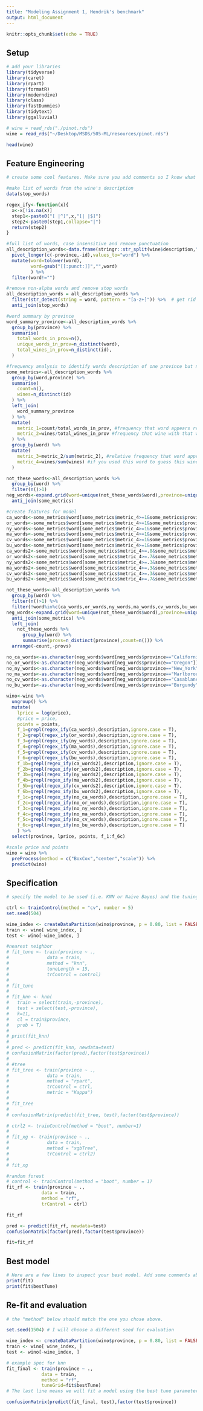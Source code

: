 ```yaml
---
title: "Modeling Assignment 1, Hendrik's benchmark"
output: html_document
---
```


```r
knitr::opts_chunk$set(echo = TRUE)
```

## Setup

```r
# add your libraries
library(tidyverse)
library(caret)
library(rpart)
library(formatR)
library(moderndive)
library(class)
library(fastDummies)
library(tidytext)
library(ggalluvial)

# wine = read_rds("./pinot.rds") 
wine = read_rds("~/Desktop/MSDS/505-ML/resources/pinot.rds")

head(wine)
```


## Feature Engineering

```r
# create some cool features. Make sure you add comments so I know what you are trying to accomplish!

#make list of words from the wine's description
data(stop_words)

regex_ify<-function(x){
  x<-x[!is.na(x)]
  step1<-paste0("[ |^]",x,"[| |$]")
  step2<-paste0(step1,collapse="|")
  return(step2)
}

#full list of words, case insensitive and remove punctuation
all_description_words<-data.frame(stringr::str_split(wine$description," ",simplify=T),province=wine$province,id=wine$id) %>% 
  pivot_longer(c(-province,-id),values_to="word") %>% 
  mutate(word=tolower(word),
         word=gsub("[[:punct:]]","",word)
         ) %>% 
  filter(word!="")

#remove non-alpha words and remove stop words
all_description_words = all_description_words %>%
  filter(str_detect(string = word, pattern = "[a-z+]")) %>%  # get rid weird non alphas
  anti_join(stop_words)

#word summary by province
word_summary_province<-all_description_words %>% 
  group_by(province) %>% 
  summarise(
    total_words_in_prov=n(),
    unique_words_in_prov=n_distinct(word),
    total_wines_in_prov=n_distinct(id),
  )

#frequency analysis to identify words description of one province but not others
some_metrics<-all_description_words %>% 
  group_by(word,province) %>% 
  summarise(
    count=n(),
    wines=n_distinct(id)
  ) %>% 
  left_join(
    word_summary_province
  ) %>% 
  mutate(
    metric_1=count/total_words_in_prov, #frequency that word appears relative to all words in province
    metric_2=wines/total_wines_in_prov #frequency that wine with that word appear relative to all wines in province
  ) %>% 
  group_by(word) %>% 
  mutate(
    metric_3=metric_2/sum(metric_2), #relative frequency that word appears in province relative to other provinces
    metric_4=wines/sum(wines) #if you used this word to guess this wine's province how often would you be right
  )

not_these_words<-all_description_words %>% 
  group_by(word) %>% 
  filter(n()>1)
neg_words<-expand.grid(word=unique(not_these_words$word),province=unique(not_these_words$province)) %>% 
  anti_join(some_metrics)

#create features for model
ca_words<-some_metrics$word[some_metrics$metric_4>=1&some_metrics$province=="California"&some_metrics$wines>=1][1:2500]
or_words<-some_metrics$word[some_metrics$metric_4>=1&some_metrics$province=="Oregon"&some_metrics$wines>=1][1:2500]
ny_words<-some_metrics$word[some_metrics$metric_4>=1&some_metrics$province=="New_York"&some_metrics$wines>=1]
ma_words<-some_metrics$word[some_metrics$metric_4>=1&some_metrics$province=="Marlborough"&some_metrics$wines>=1]
cv_words<-some_metrics$word[some_metrics$metric_4>=1&some_metrics$province=="Casablanca_Valley"&some_metrics$wines>=1]
bu_words<-some_metrics$word[some_metrics$metric_4>=1&some_metrics$province=="Burgundy"&some_metrics$wines>=1]
ca_words2<-some_metrics$word[some_metrics$metric_4>=.8&some_metrics$metric_4<1&some_metrics$province=="California"&some_metrics$wines>=1]
or_words2<-some_metrics$word[some_metrics$metric_4>=.7&some_metrics$metric_4<1&some_metrics$province=="Oregon"&some_metrics$wines>=1]
ny_words2<-some_metrics$word[some_metrics$metric_4>=.3&some_metrics$metric_4<1&some_metrics$province=="New_York"&some_metrics$wines>=1]
ma_words2<-some_metrics$word[some_metrics$metric_4>=.3&some_metrics$metric_4<1&some_metrics$province=="Marlborough"&some_metrics$wines>=1]
cv_words2<-some_metrics$word[some_metrics$metric_4>=.3&some_metrics$metric_4<1&some_metrics$province=="Casablanca_Valley"&some_metrics$wines>=1]
bu_words2<-some_metrics$word[some_metrics$metric_4>=.7&some_metrics$metric_4<1&some_metrics$province=="Burgundy"&some_metrics$wines>=1]

not_these_words<-all_description_words %>% 
  group_by(word) %>% 
  filter(n()>1) %>% 
  filter(!word%in%c(ca_words,or_words,ny_words,ma_words,cv_words,bu_words))
neg_words<-expand.grid(word=unique(not_these_words$word),province=unique(not_these_words$province)) %>% 
  anti_join(some_metrics) %>% 
  left_join(
    not_these_words %>% 
      group_by(word) %>% 
      summarise(provs=n_distinct(province),count=n())) %>% 
  arrange(-count,-provs)

no_ca_words<-as.character(neg_words$word[neg_words$province=="California"])[1:2500]
no_or_words<-as.character(neg_words$word[neg_words$province=="Oregon"])[1:2500]
no_ny_words<-as.character(neg_words$word[neg_words$province=="New_York"])[1:2500]
no_ma_words<-as.character(neg_words$word[neg_words$province=="Marlborough"])[1:2500]
no_cv_words<-as.character(neg_words$word[neg_words$province=="Casablanca_Valley"])[1:2500]
no_bu_words<-as.character(neg_words$word[neg_words$province=="Burgundy"])[1:2500]

wino<-wine %>% 
  ungroup() %>% 
  mutate(
    lprice = log(price),
    #price = price,
    points = points,
    f_1=grepl(regex_ify(ca_words),description,ignore.case = T),
    f_2=grepl(regex_ify(or_words),description,ignore.case = T),
    f_3=grepl(regex_ify(ny_words),description,ignore.case = T),
    f_4=grepl(regex_ify(ma_words),description,ignore.case = T),
    f_5=grepl(regex_ify(cv_words),description,ignore.case = T),
    f_6=grepl(regex_ify(bu_words),description,ignore.case = T),
    f_1b=grepl(regex_ify(ca_words2),description,ignore.case = T),
    f_2b=grepl(regex_ify(or_words2),description,ignore.case = T),
    f_3b=grepl(regex_ify(ny_words2),description,ignore.case = T),
    f_4b=grepl(regex_ify(ma_words2),description,ignore.case = T),
    f_5b=grepl(regex_ify(cv_words2),description,ignore.case = T),
    f_6b=grepl(regex_ify(bu_words2),description,ignore.case = T),
    f_1c=grepl(regex_ify(no_ca_words),description,ignore.case = T),
    f_2c=grepl(regex_ify(no_or_words),description,ignore.case = T),
    f_3c=grepl(regex_ify(no_ny_words),description,ignore.case = T),
    f_4c=grepl(regex_ify(no_ma_words),description,ignore.case = T),
    f_5c=grepl(regex_ify(no_cv_words),description,ignore.case = T),
    f_6c=grepl(regex_ify(no_bu_words),description,ignore.case = T)
    ) %>% 
  select(province, lprice, points, f_1:f_6c)

#scale price and points 
wino = wino %>% 
  preProcess(method = c("BoxCox","center","scale")) %>% 
  predict(wino)


```


## Specification

```r
# specify the model to be used (i.e. KNN or Naive Bayes) and the tuning parameters used

ctrl <- trainControl(method = "cv", number = 5)
set.seed(504) 

wine_index <- createDataPartition(wino$province, p = 0.80, list = FALSE)
train <- wino[ wine_index, ]
test <- wino[-wine_index, ]

#nearest neighbor
# fit_tune <- train(province ~ .,
#              data = train, 
#              method = "knn",
#              tuneLength = 15,
#              trControl = control)
# 
# fit_tune
# 
# fit_knn <- knn(
#   train = select(train,-province), 
#   test = select(test,-province), 
#   k=11, 
#   cl = train$province, 
#   prob = T)
# 
# print(fit_knn)
# 
# pred <- predict(fit_knn, newdata=test)
# confusionMatrix(factor(pred),factor(test$province))
# 
# #tree
# fit_tree <- train(province ~ .,
#              data = train, 
#              method = "rpart",
#              trControl = ctrl,
#              metric = "Kappa")
# 
# fit_tree
# 
# confusionMatrix(predict(fit_tree, test),factor(test$province))

# ctrl2 <- trainControl(method = "boot", number=1)
# 
# fit_xg <- train(province ~ .,
#              data = train,
#              method = "xgbTree",
#              trControl = ctrl2)
# 
# fit_xg

#random forest
# control <- trainControl(method = "boot", number = 1)
fit_rf <- train(province ~ .,
             data = train,
             method = "rf",
             trControl = ctrl)

fit_rf

pred <- predict(fit_rf, newdata=test)
confusionMatrix(factor(pred),factor(test$province))

fit=fit_rf


```


## Best model

```r
# Here are a few lines to inspect your best model. Add some comments about optimal hyperparameters.
print(fit)
print(fit$bestTune)
```


## Re-fit and evaluation

```r
# the "method" below should match the one you chose above. 

set.seed(1504) # I will choose a different seed for evaluation

wine_index <- createDataPartition(wino$province, p = 0.80, list = FALSE)
train <- wino[ wine_index, ]
test <- wino[-wine_index, ]

# example spec for knn
fit_final <- train(province ~ .,
             data = train, 
             method = "rf",
             tuneGrid=fit$bestTune) 
# The last line means we will fit a model using the best tune parameters your CV found above.

confusionMatrix(predict(fit_final, test),factor(test$province))
```

